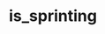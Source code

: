 ---
title: is_sprinting
description: is_sprinting
sidebar:
  label: is_sprinting
  order: 1
  badge:
    text: Outdated
    variant: caution
---